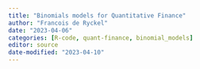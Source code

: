 ```yaml
---
title: "Binomials models for Quantitative Finance"
author: "Francois de Ryckel"
date: "2023-04-06"
categories: [R-code, quant-finance, binomial_models]
editor: source
date-modified: "2023-04-10"
---
```

